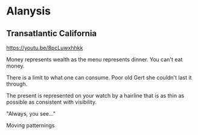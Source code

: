 # Alanysis
## Transatlantic California

https://youtu.be/8pcLuwxhhkk

Money represents wealth as the menu represents dinner. You can't eat money.

There is a limit to what one can consume.
Poor old Gert she couldn't last it through.

The present is represented on your watch by a hairline that is as thin as possible as consistent with visibility.

"Always, you see..."

Moving patternings